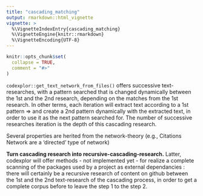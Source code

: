 ```yaml
---
title: "cascading_matching"
output: rmarkdown::html_vignette
vignette: >
  %\VignetteIndexEntry{cascading_matching}
  %\VignetteEngine{knitr::rmarkdown}
  %\VignetteEncoding{UTF-8}
---
```


```r
knitr::opts_chunk$set(
  collapse = TRUE,
  comment = "#>"
)
```

`codexplor::get_text_network_from_files()` offers successive text-researches, with a pattern searched that is changed dynamically between the 1st and the 2nd research, depending on the matches from the 1st research. In other terms, each iteration will extract text according to a 1st pattern => and create a 2nd pattern dynamically with the extracted text, in order to use it as the next pattern searched for. The number of successive researches iteration is the depth of this cascading research.

Several properties are herited from the network-theory (e.g., Citations Network are a 'directed' type of network)

**Turn cascading research into recursive-cascading-research.** Latter, codexplor will offer methods - not implemented yet - for realize a complete scanning of the packages used by a project as external dependancies : there will certainly be a recursive research of content on github between the 1st and the 2nd text-research of the cascading process, in order to get a complete corpus before to leave the step 1 to the step 2. 

